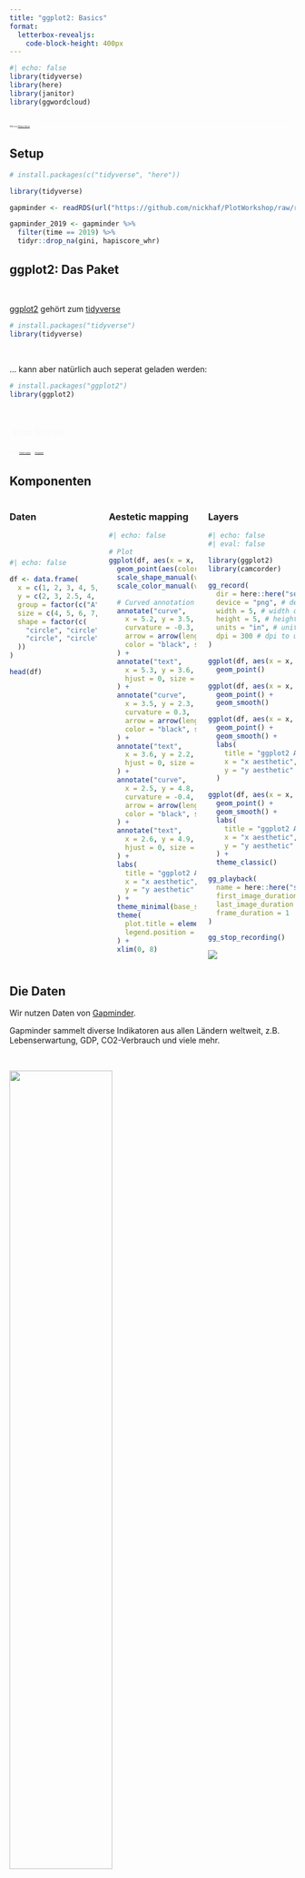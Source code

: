 ```yaml
---
title: "ggplot2: Basics"
format: 
  letterbox-revealjs:
    code-block-height: 400px
---
```



```r
#| echo: false
library(tidyverse)
library(here)
library(janitor)
library(ggwordcloud)

```

## {background-image="images/ggplot_art.png" background-size="1160px" background-position="15%"}

::: {.absolute right="0.5%" bottom="0.5%" style="font-size:0.25em; padding: 0.15em 0.15em; background-color: rgba(255, 255, 255 .7); backdrop-filter: blur(5px); box-shadow: 0 0 1rem 0 rgba(255, 255, 255 .5); border-radius: 2. 5px;"}

Bild von [Allison Horst](https://allisonhorst.com/r-packages-functions).
:::

## Setup

```r
# install.packages(c("tidyverse", "here"))

library(tidyverse)

gapminder <- readRDS(url("https://github.com/nickhaf/PlotWorkshop/raw/refs/heads/main/data/gapminder_dat.rds"))

gapminder_2019 <- gapminder %>%
  filter(time == 2019) %>%
  tidyr::drop_na(gini, hapiscore_whr)
```


## ggplot2: Das Paket

\

[ggplot2](https://ggplot2.tidyverse.org/) gehört zum [tidyverse](https://www.tidyverse.org/)

```r
# install.packages("tidyverse")
library(tidyverse)
```

\

... kann aber natürlich auch seperat geladen werden:

```r
# install.packages("ggplot2")
library(ggplot2)
```

##  {background-image="images/babyfeet.jpg" background-size="1225px"}

::: {.absolute right="1.5%" top="1.5%" style="padding: 0.5em 0.5em; background-color: rgba(255, 255, 255, 0); backdrop-filter: blur(0px); box-shadow: 0 0 0rem 0 rgba(255, 255, 255, 0); color:#F8F8F8;"}
Erste Schritte.
:::


::: {.absolute right="0%" bottom="0%" style="font-size:0.25em; padding: 0.5em 0.5em; background-color: rgba(255, 255, 255, 0); backdrop-filter: blur(0px); box-shadow: 0 0 0rem 0 rgba(255, 255, 255, 0); color:#F8F8F8;"}

Foto von <a href="https://unsplash.com/de/@omarlopez1?utm_content=creditCopyText&utm_medium=referral&utm_source=unsplash">Omar Lopez</a> auf <a href="https://unsplash.com/de/fotos/person-die-babyfusse-halt-vTknj2OxDVg?utm_content=creditCopyText&utm_medium=referral&utm_source=unsplash">Unsplash</a>
:::


## Komponenten

:::: {.columns}

::: {.column width="33%"}
### Daten

\
\

```r
#| echo: false

df <- data.frame(
  x = c(1, 2, 3, 4, 5, 2, 3, 4, 1.5, 4.5),
  y = c(2, 3, 2.5, 4, 3, 1, 1.5, 2, 4.5, 1),
  group = factor(c("A", "A", "A", "A", "A", "B", "B", "B", "C", "C")),
  size = c(4, 5, 6, 7, 8, 3, 4, 3, 5, 6),
  shape = factor(c(
    "circle", "circle", "circle", "circle", "circle",
    "circle", "circle", "circle", "triangle", "triangle"
  ))
)

head(df)
```

:::

::: {.column width="33%"}
### Aestetic mapping

```r
#| echo: false

# Plot
ggplot(df, aes(x = x, y = y)) +
  geom_point(aes(color = group, size = size, shape = shape), alpha = 0.8) +
  scale_shape_manual(values = c(circle = 16, triangle = 17)) +
  scale_color_manual(values = c("A" = "#1b9e77", "B" = "#7570b3", "C" = "#d95f02")) +

  # Curved annotation arrows (thicker)
  annotate("curve",
    x = 5.2, y = 3.5, xend = 5, yend = 3,
    curvature = -0.3,
    arrow = arrow(length = unit(0.25, "cm")),
    color = "black", size = 0.9
  ) +
  annotate("text",
    x = 5.3, y = 3.6, label = "color aesthetic",
    hjust = 0, size = 5, fontface = "bold"
  ) +
  annotate("curve",
    x = 3.5, y = 2.3, xend = 3, yend = 2.5,
    curvature = 0.3,
    arrow = arrow(length = unit(0.25, "cm")),
    color = "black", size = 0.9
  ) +
  annotate("text",
    x = 3.6, y = 2.2, label = "size aesthetic",
    hjust = 0, size = 5, fontface = "bold"
  ) +
  annotate("curve",
    x = 2.5, y = 4.8, xend = 1.5, yend = 4.5,
    curvature = -0.4,
    arrow = arrow(length = unit(0.25, "cm")),
    color = "black", size = 0.9
  ) +
  annotate("text",
    x = 2.6, y = 4.9, label = "shape aesthetic",
    hjust = 0, size = 5, fontface = "bold"
  ) +
  labs(
    title = "ggplot2 Aesthetics",
    x = "x aesthetic",
    y = "y aesthetic"
  ) +
  theme_minimal(base_size = 14) +
  theme(
    plot.title = element_text(face = "bold", hjust = 0.5),
    legend.position = "none"
  ) +
  xlim(0, 8)
```


:::

::: {.column width="33%"}
### Layers

```r
#| echo: false
#| eval: false

library(ggplot2)
library(camcorder)

gg_record(
  dir = here::here("sessions", "ggplot_intro", "images", "camcorder"), # where to save the recording
  device = "png", # device to use to save images
  width = 5, # width of saved image
  height = 5, # height of saved image
  units = "in", # units for width and height
  dpi = 300 # dpi to use when saving image
)

ggplot(df, aes(x = x, y = y)) +
  geom_point()

ggplot(df, aes(x = x, y = y)) +
  geom_point() +
  geom_smooth()

ggplot(df, aes(x = x, y = y)) +
  geom_point() +
  geom_smooth() +
  labs(
    title = "ggplot2 Aesthetics",
    x = "x aesthetic",
    y = "y aesthetic"
  )

ggplot(df, aes(x = x, y = y)) +
  geom_point() +
  geom_smooth() +
  labs(
    title = "ggplot2 Aesthetics",
    x = "x aesthetic",
    y = "y aesthetic"
  ) +
  theme_classic()

gg_playback(
  name = here::here("sessions" ,"ggplot_intro", "images", "layers.gif"),
  first_image_duration = 0.01,
  last_image_duration = 1,
  frame_duration = 1
)

gg_stop_recording()
```

![](./images/layers.gif)

:::
::::


## Die Daten

Wir nutzen Daten von [Gapminder](https://www.gapminder.org/data/).  

::: {.callout-note}
Gapminder sammelt diverse Indikatoren aus allen Ländern weltweit, z.B. Lebenserwartung, GDP, CO2-Verbrauch und viele mehr. 
:::

\

![](./images/bubbleplot.png){width=60% fig-align="center"}


## Die Daten

Zuerst schauen wir uns nur eins der Jahre genauer an:


```r
gapminder <- readRDS(here::here("data", "gapminder_dat.rds"))

gapminder_2019 <- gapminder %>%
  filter(time == 2019) %>%
  drop_na(gini, hapiscore_whr)
```


::: {.columns}
::: {.column width="50%"}
[Gini-Koeffizient]{.highlight}  

- 0 = perfekte Gleichheit (alle haben gleich viel)
- 100 = perfekte Ungleichheit (eine Person hat alles)
:::

::: {.column width="50%"}
[Happiness-Score]{.highlight} (Cantril-Leiter)

- 0 = Schlechtestest mögliche Leben.
- 100 = Bestmöglichstes Leben.

:::
:::

## Start: `ggplot()`
```r
#| output-location: column

ggplot()
```


## 1. Daten

```r
#| output-location: column
ggplot(data = gapminder_2019)
```


## 2. Aesthetic mapping 

:::: {.columns}

::: {.column width="60%"}
\
\
\

[Verknüpfen]{.highlight} von Spalten im Datensatz mit [visuellen Eigenschaften]{.highlight}:

```r
#| eval: false

mapping =  aes()
```
:::

::: {.column width="40%"}


|Argument|Aesthetic|
|--------|---------|
|`x`       |x-Achse  |
|`y`       |y-Achse  |
|`color`   |Farbe    |
|`fill`    |Füllfarbe|
|`shape`   |Form     |
|`size`    |Größe    |
|`alpha`   |Transparenz|
|`group`  |Gruppe|

: {.striped}

:::
::::

::: {.callout-tip}
[Umfangreicherer Überblick](https://ggplot2.tidyverse.org/articles/ggplot2-specs.html) über mögliche Aestethics. 
:::

## Aesthetic mapping: Achsen 

```r
#| output-location: column
#| code-line-numbers: "3"

ggplot(
  data = gapminder_2019,
  mapping = aes(x = gini, y = hapiscore_whr)
)
```

## 3. Geometric Layers

:::: {.columns}

::: {.column width="60%"}
\
\
\

Verschiedene Layers ([geoms]{.highlight}) werden übereinandergelegt: 

```r
#| eval: false
geom_point() + 
geom_line() + 
...
```
:::

::: {.column width="40%"}

\

|Argument|Aesthetic|
|--------|---------|
|`geom_point()`       |Punkte  |
|`geom_line()`       |Linien|
|`geom_histogram()`   |Histogramm    |
|`geom_text()`    |Text|
|`geom_boxplot()`   |Boxplot|

: {.striped}



:::
::::

\
\

::: {.callout-tip}
[Umfangreicherer Überblick](https://stulp.gmw.rug.nl/dataviz/ggplotgeoms.html) über mögliche Geoms.
:::

## Layers: Punkte

```r
#| output-location: column
#| code-line-numbers: "5"

ggplot(
  data = gapminder_2019,
  mapping = aes(x = gini, y = hapiscore_whr)
  ) +
  geom_point()
```


## 

::: {.panel-tabset}

### 🏋 Übung

\
\

::: {.exercise}
Das reicht schon, um einen eigenen ersten Plot zu erstellen. 
Nutzt die `gapminder` Daten und wählt zwei numerische Variablen aus.

:::

### Einige Vorschläge

::: {.columns}
::: {.column width = "50%"}
```r
str(gapminder)
```
:::
::: {.column width = "50%"}

- Jahre: `time`
- Teilzeitbeschäftigung: `part_time_employ_...`
- Gini-Index: `gini`
- Happiness-Score: `hapiscore_whr`
- Co2-Ausstoß pro Kopf: `co2_pcap`
- GDP pro Kopf (inflation-adjusted): `gdp_pcap` 

Wenn eine eurer Variablen nicht `time` ist, wählt euch am besten ein Jahr aus, dass ihr euch anschaut. 

```r
#| code-fold: true

gapminder_2019 <- gapminder %>%
  filter(time == 2019) %>%
  drop_na(gini, hapiscore_whr)
```

:::
:::
:::

## 

::: {.panel-tabset}

### 🏋 Übung
::: {.exercise}
Erstellt daraus einen Scatterplot. Gibt es einen Zusammenhang zwischen euren Variablen? 
:::


### Lösung

```r
#| output-location: column

ggplot(
  data = gapminder_2019,
  mapping = aes(
    x = gini,
    y = hapiscore_whr
  )
) +
  geom_point()
```

Länder mit niedrigerem Gini-Index haben tendenziell einen höheren Happiness-Score.

:::

## Mehr Aesthetics!
```r
#| output-location: column
#| code-line-numbers: "5"

ggplot(
  data = gapminder_2019,
  mapping = aes(
    x = gini, y = hapiscore_whr,
    color = world_4region
  )
) +
  geom_point()
```


## Mehr Layers!
```r
#| output-location: column
#| code-line-numbers: "6"

ggplot(
  data = gapminder_2019,
  mapping = aes(x = gini, y = hapiscore_whr, color = world_4region)
) +
  geom_point() +
  geom_smooth()
```


##

::: {.panel-tabset}

### 🏋 Übung

\

::: {.exercise}
Probiert aus, wo in den ggplot-layers man die Farbe ändern kann (es gibt 3 verschiedene Möglichkeiten, die sich alle unterschiedlich auf den Plot auswirken).  
Ändert dafür unseren bisherigen Plot so, dass nur die Punkte farbig sind.  
Die Linie von `geom_smooth()` soll einfarbig werden. 


```r
#| eval: false

ggplot(
  data = gapminder_2019,
  mapping = aes(x = gini, y = hapiscore_whr, color = world_4region)
) +
  geom_point() +
  geom_smooth()
```

:::

### Lösung
```r
#| code-line-numbers: "5"
#| output-location: column

ggplot(
  data = gapminder_2019,
  mapping = aes(x = gini, y = hapiscore_whr)
) +
  geom_point(aes(color = world_4region)) +
  geom_smooth()
```

Wir ändern dafür die Aesthetics von global zu lokal, indem wir die color-Aesthetic nur in `geom_point()` definieren. 

::: 

## Aestetics als Mapping oder Setting

:::{ .columns}

::: {.column width="33%"}

[Für alle Layer]{.highlight}

```r
#| code-line-numbers: "6"

ggplot(
  data = gapminder_2019,
  mapping = aes(
    x = gdp_pcap,
    y = hapiscore_whr,
    color = world_4region)
) +
  geom_point() +
  geom_smooth()
```
:::

::: {.column width="33%"}

[Für spezifische Layer]{.highlight}

::: {.fragment}
```r
#| code-line-numbers: "8"

ggplot(
  data = gapminder_2019,
  mapping = aes(
    x = gini,
    y = hapiscore_whr
  )
) +
  geom_point(aes(color = world_4region)) +
  geom_smooth()
```
:::
:::
::: {.column width="33%"}


[Als Setting]{.highlight}

::: {.fragment}
```r
#| code-line-numbers: "8"

ggplot(
  data = gapminder_2019,
  mapping = aes(
    x = gini,
    y = hapiscore_whr
  )
) +
  geom_point(color = "#F4BA02") +
  geom_smooth()
```
:::
:::
:::


## Labels
```r
#| output-location: column
#| code-line-numbers: "10,11,12,13,14,15"

ggplot(
  data = gapminder_2019,
  mapping = aes(
    x = gini,
    y = hapiscore_whr
  )
) +
  geom_point(aes(color = world_4region)) +
  geom_smooth() +
  labs(
    title = "Ungleichheit = Un-Happiness?",
    subtitle = "Gini-Koeffizient und Happiness-Score in verschiedenen Ländern 2019",
    x = "Gini-Index",
    y = "Happiness-Score",
  )
```


## Style deinen Plot: Themes

```r
#| output-location: column
#| code-line-numbers: "16"

ggplot(
  data = gapminder_2019,
  mapping = aes(
    x = gini,
    y = hapiscore_whr
  )
) +
  geom_point(aes(color = world_4region)) +
  geom_smooth() +
  labs(
    title = "Ungleichheit = Un-Happiness?",
    subtitle = "Gini-Koeffizient und Happiness-Score in verschiedenen Ländern 2019",
    x = "Gini-Index",
    y = "Happiness-Score",
  ) +
  theme_bw()
```


::: {.callout-tip}
Eine Übersicht über Themes findet sich [hier](https://ggplot2.tidyverse.org/reference/ggtheme.html).
:::



## 🏋 Übung

::: {.exercise}

1. Wir [losen]{.highlight} Gruppen aus. Stellt in den Gruppen kurz eure Scatterplots aus der vorherigen [Übung]() vor. [5 min]{.highlight}
2. Erstellt in [Einzelarbeit]{.highlight} den euch zugewiesenen Plot-Typen. Nutzt dafür die Variablen, die ihr am interessantesten findet (entweder aus den bisherigen Übungen, oder aus dem Gruppengespräch). [30 min]{.highlight}

- Lineplot: 1 numerische, 1 kategoriale und die Jahres-Variable
- Barplot: 1 kategoriale und 1 numerische Variable
- Densityplot: 1 numerische und 1 kategoriale Variable
- Boxplot: 1 numerische und 1 kategoriale Variable
- Histogram: 1 numerische Variable + eine kategoriale Variable

Als kategoriale Variable bietet sich z.B. `world_6region` an. 
Infos zu den Plots findet ihr entweder in der [Einführung](https://nickhaf.github.io/PlotWorkshop/sessions/Einf%C3%BChrung/slides.html#/zentrale-plot-typen) oder auf [fronm Data to Viz](https://www.data-to-viz.com/). 

::: {.callout-tip}

Nutzt die bisherigen Code-Blocks, R-interne Hilfe, Google und KI. Falls ihr eine bestimmte Vision habt, aber nicht wisst wie ihr z.B. die Daten umformt, sagt bitte direkt Bescheid, damit wir helfen können!

:::
:::



## 🏋 Übung

::: {.panel-tabset}
### Aufgabe

::: {.exercise}
3. Gruppenarbeit: Zusammenfinden in den Gruppen, um einen finalen Plot zu küren/erstellen (15 min). Dieser kann Elemente aus verschiedenen Plots enthalten. Ihr könnt auch euren Plot fortführen, wenn ihr den interessanter findet, oder um Inspo von den anderen ergänzen. 
An diesem finalen Plot könnt ihr dann im Laufe des Workshops weiterarbeiten. 
4. Kurze Vorstellung im Plenum. [10 min]{.highlight}

::: 

### Mögliche Lösung


::: {.panel-tabset}

### Daten vorbereiten



```r

library(tidyverse)

gapminder <- readRDS(here::here("data", "gapminder_dat.rds")) 

gapminder_vars <- gapminder %>%
  select(name, time, part_time_employ_total, part_time_employ_fe, part_time_employ_ma, working_hours_week, world_6region, income_3groups) %>%
  drop_na(part_time_employ_total, working_hours_week)

gapminder_vars_de <- gapminder_vars %>% filter(name == "Germany")

```

### Lineplot

```r
#| output-location: column
#| fig.height: 4


line_plot <- ggplot(data = gapminder_vars_de,
       mapping = aes(x = time, y = working_hours_week)) +
  geom_line() +
  labs(
    title = "Arbeitsstunden pro Woche in Deutschland",
    x = "Jahr",
    y = "Arbeitsstunden pro Woche",
    color = "Land"
  ) +
  theme_minimal()

line_plot
```


### Barplot

```r
#| output-location: column
#| fig.height: 4


bar_plot <- ggplot(data = gapminder_vars, 
       mapping = aes(x = time, y = part_time_employ_total)) +
  geom_bar(stat = "identity") +
  theme_minimal() +
  labs(
    title = "Teilzeitbeschäftigungsrate in Deutschland",
    x = "Jahr",
    y = "Teilzeitbeschäftigungsrate (%)"
  )

bar_plot

```


### Densityplot


```r
#| output-location: column
#| fig.height: 4


gapminder_vars_2019 <- gapminder_vars %>% filter(time == 2019)

ggplot(data = gapminder_vars_2019, 
       aes(x = working_hours_week, fill = income_3groups)) +
  geom_density(alpha = 0.4) +
  theme_minimal() +
  labs(
    title = "Arbeitsstunden pro Woche",
    subtitle = "In Ländern aus verschiedenen Einkommensgruppen",
    x = "Arbeitsstunden pro Woche",
    y = "Dichte",
    fill = "Einkommensgruppe"
  )

```



### Boxplot


```r
#| output-location: column
#| fig.height: 4


gapminder_vars_long <- gapminder_vars %>%
  pivot_longer(cols = contains("part_time_employ"),
               names_to = "part_time_type",
               values_to = "part_time_employ_rate") %>%
  mutate(part_time_type = str_replace(part_time_type, "part_time_employ_", ""))

gapminder_vars_2019 <- gapminder_vars_long %>% filter(time == 2019)

ggplot(data = gapminder_vars_2019, 
       mapping = aes(x = world_6region, y = part_time_employ_rate, fill = part_time_type)) +
  geom_boxplot() +
  theme_minimal() +
  labs(
    title = "Teilzeitbeschäftigungsrate in verschiedenen Kontinenten",
    subtitle = "Im Jahr 2019",
    x = "",
    y = "Teilzeitbeschäftigungsrate (%)"
  )
```

### Histogram

```r
#| output-location: column
#| fig.height: 4

gapminder_vars_2019 <- gapminder_vars %>% filter(time == 2019)

ggplot(data = gapminder_vars_2019, 
       aes(x = working_hours_week, fill = income_3groups)) +
  geom_histogram(binwidth = 3 ) +
  theme_minimal() +
  labs(
    title = "Arbeitsstunden pro Woche",
    subtitle = "In Ländern aus verschiedenen Einkommensgruppen",
    x = "Arbeitsstunden pro Woche",
    y = "Dichte",
    fill = "Einkommensgruppe"
  )

```

### Kombiniert

```r
#| output-location: column
#| fig.height: 4
#| code-line-numbers: ""


library(patchwork)

line_plot +
  bar_plot +
  plot_layout(ncol = 1)
```

:::
:::

## {background-image="images/penguins.jpg" background-size="1225px"}

::: {.absolute right="2.5%" top="12%" style="font-size:1.25em; padding: 0.5em 0.5em; background-color: rgba(255, 255, 255, .7); backdrop-filter: blur(5px); box-shadow: 0 0 1rem 0 rgba(255, 255, 255, .5); border-radius: 7.5px;"}
Das waren schon die Basics. Von hier aus haben wir einen guten Anfangspunkt, um die Welt der Grafiken ausführlicher zu erkunden. 
Aber erst einmal, [Pause]{.highlight}. 
:::

::: image-ref
- Foto von <a href="https://unsplash.com/de/@westbeach013?utm_content=creditCopyText&utm_medium=referral&utm_source=unsplash">Casey Allen</a> auf <a href="https://unsplash.com/de/fotos/afrikanische-pinguine-am-meeresufer-neben-felsbrocken-UjpEGHu8uNU?utm_content=creditCopyText&utm_medium=referral&utm_source=unsplash">Unsplash</a>
:::


